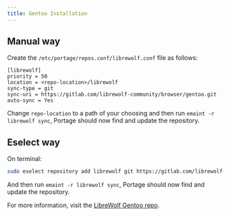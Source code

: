 ```yaml
---
title: Gentoo Installation
---
```



<InstallationHeader />

## Manual way

Create the `/etc/portage/repos.conf/librewolf.conf` file as follows:

```
[librewolf]
priority = 50
location = <repo-location>/librewolf
sync-type = git
sync-uri = https://gitlab.com/librewolf-community/browser/gentoo.git
auto-sync = Yes
```

Change `repo-location` to a path of your choosing and then run
`emaint -r librewolf sync`, Portage should now find and update the repository.

## Eselect way

On terminal:

```bash
sudo eselect repository add librewolf git https://gitlab.com/librewolf-community/browser/gentoo.git
```

And then run `emaint -r librewolf sync`, Portage should now find and update the
repository.

For more information, visit the
[LibreWolf Gentoo repo](https://gitlab.com/librewolf-community/browser/gentoo#readme).
